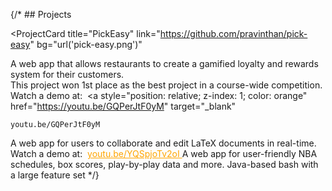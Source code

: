 {/* ## Projects

<ProjectCard
  title="PickEasy"
  link="https://github.com/pravinthan/pick-easy"
  bg="url('pick-easy.png')"
>
  A web app that allows restaurants to create a gamified loyalty and rewards
  system for their customers.
  <br />
  This project won 1st place as the best project in a course-wide competition.
  <br />
  Watch a demo at:&nbsp;
  <a
    style="position: relative; z-index: 1; color: orange"
    href="https://youtu.be/GQPerJtF0yM"
    target="_blank"
  >
    youtu.be/GQPerJtF0yM
  </a>
</ProjectCard>
<ProjectCard
  title="CooperaTeX"
  link="https://github.com/pravinthan/cooperatex"
  bg="url('cooperatex.png')"
>
  A web app for users to collaborate and edit LaTeX documents in real-time.
  <br />
  Watch a demo at:&nbsp;
  <a
    style="position: relative; z-index: 1; color: orange"
    href="https://youtu.be/YQSpjoTv2oI"
    target="_blank"
  >
    youtu.be/YQSpjoTv2oI
  </a>
</ProjectCard>
<ProjectCard
  title="NBA Visualizer"
  link="https://github.com/pravinthan/nba-visualizer"
  bg="url('nba.png')"
>
  A web app for user-friendly NBA schedules, box scores, play-by-play data and
  more.
</ProjectCard>
<ProjectCard
  title="Java-based Bash"
  link="https://github.com/pravinthan/bash-shell"
  bg="url('bash.png')"
>
  Java-based bash with a large feature set
</ProjectCard> */}
